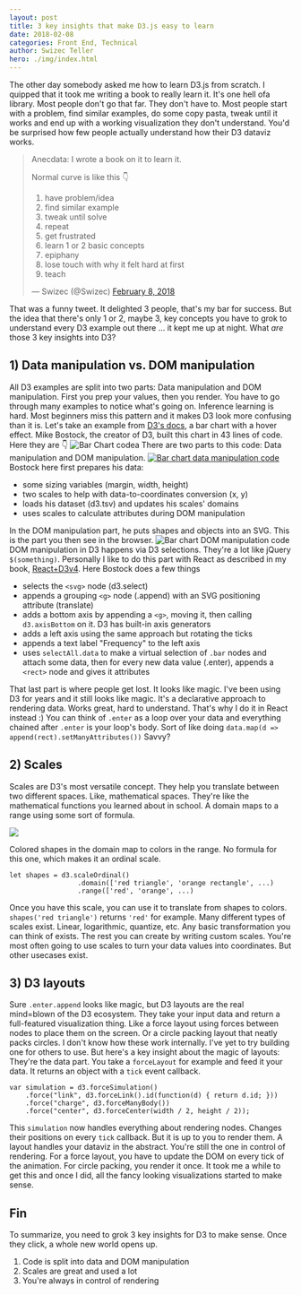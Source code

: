 ```yaml
---
layout: post
title: 3 key insights that make D3.js easy to learn
date: 2018-02-08
categories: Front End, Technical
author: Swizec Teller
hero: ./img/index.html
---
```


The other day somebody asked me how to learn D3.js from scratch. I quipped that it took me writing a book to really learn it. It's one hell ofa library. Most people don't go that far. They don't have to. Most people start with a problem, find similar examples, do some copy pasta, tweak until it works and end up with a working visualization they don't understand. You'd be surprised how few people actually understand how their D3 dataviz works.

> Anecdata: I wrote a book on it to learn it.  
>   
> Normal curve is like this 👇  
>   
> 1) have problem/idea  
> 2) find similar example  
> 3) tweak until solve  
> 4) repeat  
> 5) get frustrated  
> 6) learn 1 or 2 basic concepts  
> 7) epiphany  
> 8) lose touch with why it felt hard at first  
> 9) teach
>
> — Swizec (@Swizec) [February 8, 2018](https://twitter.com/Swizec/status/961448920600604672?ref_src=twsrc%5Etfw)

That was a funny tweet. It delighted 3 people, that's my bar for success. But the idea that there's only 1 or 2, maybe 3, key concepts you have to grok to understand every D3 example out there ... it kept me up at night. What _are_ those 3 key insights into D3?

## 1) Data manipulation vs. DOM manipulation

All D3 examples are split into two parts: Data manipulation and DOM manipulation. First you prep your values, then you render. You have to go through many examples to notice what's going on. Inference learning is hard. Most beginners miss this pattern and it makes D3 look more confusing than it is. Let's take an example from [D3's docs](https://github.com/d3/d3/wiki/Gallery), a bar chart with a hover effect.  Mike Bostock, the creator of D3, built this chart in 43 lines of code. Here they are 👇 ![Bar Chart codea](./img/barchartcode.png) There are two parts to this code: Data manipulation and DOM manipulation. [![Bar chart data manipulation code](./img/barchartcode-data.png)](Bar) Bostock here first prepares his data:

-   some sizing variables (margin, width, height)
-   two scales to help with data-to-coordinates conversion (x, y)
-   loads his dataset (d3.tsv) and updates his scales' domains
-   uses scales to calculate attributes during DOM manipulation

In the DOM manipulation part, he puts shapes and objects into an SVG. This is the part you then see in the browser. ![Bar chart DOM manipulation code](./img/barchart-dom.png) DOM manipulation in D3 happens via D3 selections. They're a lot like jQuery `$(something)`. Personally I like to do this part with React as described in my book, [React+D3v4](https://swizec.com/reactd3js). Here Bostock does a few things

-   selects the `<svg>` node (d3.select)
-   appends a grouping `<g>` node (.append) with an SVG positioning attribute (translate)
-   adds a bottom axis by appending a `<g>`, moving it, then calling `d3.axisBottom` on it. D3 has built-in axis generators
-   adds a left axis using the same approach but rotating the ticks
-   appends a text label "Frequency" to the left axis
-   uses `selectAll.data` to make a virtual selection of `.bar` nodes and attach some data, then for every new data value (.enter), appends a `<rect>` node and gives it attributes

That last part is where people get lost. It looks like magic. I've been using D3 for years and it still looks like magic. It's a declarative approach to rendering data. Works great, hard to understand. That's why I do it in React instead :) You can think of `.enter` as a loop over your data and everything chained after `.enter` is your loop's body. Sort of like doing `data.map(d => append(rect).setManyAttributes())` Savvy?

## 2) Scales

Scales are D3's most versatile concept. They help you translate between two different spaces. Like, mathematical spaces. They're like the mathematical functions you learned about in school. A domain maps to a range using some sort of formula.

![](./img/440px-Function_color_example_3.svg.png)

Colored shapes in the domain map to colors in the range. No formula for this one, which makes it an ordinal scale.

    let shapes = d3.scaleOrdinal()
                     .domain(['red triangle', 'orange rectangle', ...)
                     .range(['red', 'orange', ...)

Once you have this scale, you can use it to translate from shapes to colors. `shapes('red triangle')` returns `'red'` for example. Many different types of scales exist. Linear, logarithmic, quantize, etc. Any basic transformation you can think of exists. The rest you can create by writing custom scales. You're most often going to use scales to turn your data values into coordinates. But other usecases exist.

## 3) D3 layouts

Sure `.enter.append` looks like magic, but D3 layouts are the real mind=blown of the D3 ecosystem. They take your input data and return a full-featured visualization thing. Like a force layout using forces between nodes to place them on the screen.  Or a circle packing layout that neatly packs circles.  I don't know how these work internally. I've yet to try building one for others to use. But here's a key insight about the magic of layouts: They're the data part. You take a `forceLayout` for example and feed it your data. It returns an object with a `tick` event callback.

    var simulation = d3.forceSimulation()
        .force("link", d3.forceLink().id(function(d) { return d.id; }))
        .force("charge", d3.forceManyBody())
        .force("center", d3.forceCenter(width / 2, height / 2));

This `simulation` now handles everything about rendering nodes. Changes their positions on every `tick` callback. But it is up to you to render them. A layout handles your dataviz in the abstract. You're still the one in control of rendering. For a force layout, you have to update the DOM on every tick of the animation. For circle packing, you render it once. It took me a while to get this and once I did, all the fancy looking visualizations started to make sense.

## Fin

To summarize, you need to grok 3 key insights for D3 to make sense. Once they click, a whole new world opens up.

1.  Code is split into data and DOM manipulation
2.  Scales are great and used a lot
3.  You're always in control of rendering

